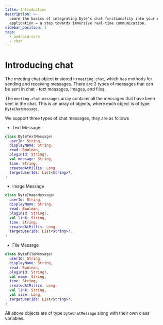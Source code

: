 ```yaml
---
title: Introduction
description: >-
  Learn the basics of integrating Dyte's chat functionality into your Android
  application – a step towards immersive real-time communication.
sidebar_position: 1
tags:
  - android-core
  - chat
---
```


# Introducing chat

The meeting chat object is stored in `meeting.chat`, which has methods for sending and receiving messages. There are 3 types of messages that can be sent in chat - text messages, images, and files.

The `meeting.chat.messages` array contains all the messages that have been sent
in the chat. This is an array of objects, where each object is of type
`DyteChatMessage`.

We support three types of chat messages, they are as follows

- Text Message

```kotlin
class DyteTextMessage(
  userId: String,
  displayName: String,
  read: Boolean,
  pluginId: String?,
  val message: String,
  time: String,
  createdAtMillis: Long,
  targetUserIds: List<String>?,
)
```

- Image Message

```kotlin
class DyteImageMessage(
  userId: String,
  displayName: String,
  read: Boolean,
  pluginId: String?,
  val link: String,
  time: String,
  createdAtMillis: Long,
  targetUserIds: List<String>?,
)
```

- File Message

```kotlin
class DyteFileMessage(
  userId: String,
  displayName: String,
  read: Boolean,
  pluginId: String?,
  val name: String,
  time: String,
  createdAtMillis: Long,
  val link: String,
  val size: Long,
  targetUserIds: List<String>?,
)
```

All above objects are of type `DyteChatMessage` along with their own class
variables.

<head>
  <title>Android Core Introducing chat</title>
</head>
